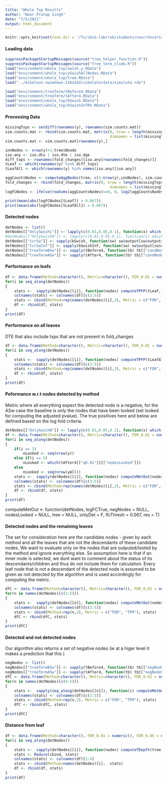 ```yaml
---
title: "Whole Txp Results"
author: "Noor Pratap Singh"
date: "7/5/2021"
output: html_document
---
```



```r
knitr::opts_knit$set(root.dir = '/fs/cbcb-lab/rob/students/noor/Uncertainity/treeTerminusScripts')
```

#### Loading data
```r
suppressPackageStartupMessages(source("tree_helper_function.R"))
suppressPackageStartupMessages(source("tree_term_climb.R"))
load("environment/whole_txp/swish_y.RData")
load("environment/whole_txp/ySwishAllNodes.RData")
load("environment/whole_txp/tree.RData")
load("../mikelove-swimdown-216a1dd/simulate/data/simulate.rda")

load("environment/treeTerm/tBefore4.RData")
load("environment/treeTerm/tAfter4.RData")
load("environment/whole_txp/bSwish.RData")
load("environment/whole_txp/bSwishInfRV.RData")
```

#### Processing Data
```r
missingTxps <- setdiff(rownames(y), rownames(sim.counts.mat))
sim.counts.mat <- rbind(sim.counts.mat, matrix(0, nrow = length(missingTxps), ncol = ncol(sim.counts.mat),
                                               dimnames = list(missingTxps, colnames(sim.counts.mat))))
sim.counts.mat <- sim.counts.mat[rownames(y),]

innNodes <- nrow(y)+1:tree$Nnode
iso.any <- iso.dtu | iso.dte | iso.dge
diff_txps <- rownames(fold_changes)[iso.any[rownames(fold_changes)]]
tLeaf <- which(rownames(y) %in% diff_txps)
tLeafAll <- which(rownames(y) %in% names(iso.any)[iso.any])

aggCountsNodes <- computeAggNodes(tree, c(1:nrow(y),innNodes), sim.counts.mat)
fold_changes <- rbind(fold_changes, matrix(0, nrow = length(missingTxps), ncol = ncol(fold_changes),
                                               dimnames = list(missingTxps, colnames(fold_changes))))
logFCNodes <- ifelse(rowSums(aggCountsNodes)==0, 0, log2(aggCountsNodes[,2]/aggCountsNodes[,1]))

print(mean(abs(logFCNodes[tLeaf]) > 0.067))
print(mean(abs(logFCNodes[tLeafAll]) > 0.067))
```

#### Detected nodes
```r
detNodes <- list()
detNodes[["OnlySwishL"]] <- lapply(c(0.01,0.05,0.1), function(x) which(mcols(y)[,"qvalue"] <= x))
#detNodes[["OnlySwishN"]] <- lapply(c(0.01,0.05,0.1), function(x) which(mcols(yAll)[,"qvalue"] <= x))
detNodes[["tcrSw"]] <- sapply(bSwish, function(sw) sw$output[sw$output$signal.node, "node"])
detNodes[["tcrSwInf"]] <- sapply(bSwishInf, function(sw) sw$output[sw$output$signal.node, "node"])
detNodes[["treeTermBSw"]] <- sapply(tBefore4, function(tb) tb[["candNodeO"]])
detNodes[["treeTermASw"]] <- sapply(tAfter4, function(tb) tb[["candNodeO"]])
```

#### Performance on leafs
```r
df <- data.frame(Method=character(), Metric=character(), FDR_0.01 = numeric(), FDR_0.05 = numeric(), FDR_0.10 = numeric())
for(i in seq_along(detNodes))
{
    stats <-  sapply(detNodes[[i]], function(nodes) computeTPFP(tLeaf, nodes, y, NULL, tree, type="leaf"))
    colnames(stats) <- colnames(df)[c(3:5)]
    stats <- cbind(Method=rep(names(detNodes)[i],2), Metric = c("FDR", "TPR"), stats)
    df <- rbind(df, stats)
}
print(df)
```

#### Performance on all leaves
DTE that also include txps that are not present in fold_changes
```r
df <- data.frame(Method=character(), Metric=character(), FDR_0.01 = numeric(), FDR_0.05 = numeric(), FDR_0.10 = numeric())
for(i in seq_along(detNodes))
{
    stats <-  sapply(detNodes[[i]], function(nodes) computeTPFP(tLeafAll, nodes, y, NULL, tree, type="leaf"))
    colnames(stats) <- colnames(df)[c(3:5)]
    stats <- cbind(Method=rep(names(detNodes)[i],2), Metric = c("FDR", "TPR"), stats)
    df <- rbind(df, stats)
}
print(df)
```

#### Peformance w.r.t nodes detected by method
Metric where all everything expect the detected node is a negative, for the ASw case the baseline is only the nodes that have been looked (set looked for computing the adjusted pvalue). The true positives here and below are defined based on the log fold criteria.
```r
detNodes[["OnlySwishN"]] <- lapply(c(0.01,0.05,0.1), function(x) which(mcols(yAll)[,"qvalue"] <= x))
df <- data.frame(Method=character(), Metric=character(), FDR_0.01 = numeric(), FDR_0.05 = numeric(), FDR_0.10 = numeric())
for(i in seq_along(detNodes))
{
    if(i == 1)
        nLooked <- seq(nrow(y))
    else if(i == 5)
        nLooked <- which(tAfter4[["q0.01"]][["nodesLooked"]])
    else
        nLooked <- seq(nrow(yAll))
    stats <-  sapply(detNodes[[i]], function(nodes) computeMetOut(nodes, logFCNodes, tree = tree, nodesLooked = nLooked))
    colnames(stats) <- colnames(df)[c(3:5)]
    stats <- cbind(Method=rep(names(detNodes)[i],2), Metric = c("FDR", "TPR"), stats)
    df <- rbind(df, stats)
}
print(df)
```

computeMetOut <- function(detNodes, logFCTrue, negNodes = NULL, nodesLooked = NULL, tree = NULL, onlyDet = F, lfcThresh = 0.067, res = T)


#### Detected nodes and the remaining leaves
The set for consideration here are the candidate nodes - given by each method and all the leaves that are not the descendants of these candidate nodes. We want to evaluate only on the nodes that are outputed/tested by the method and ignore everything else. So assumption here is that if an inner node is selected, we dont want to comment about the status of its descendants/children and thus do not include them for calculation. Every leaf node that is not a descendant of the detected node is assumed to be given as not detected by the algorithm and is used accordingly for computing the metric.
```r
dfC <- data.frame(Method=character(), Metric=character(), FDR_0.01 = numeric(), FDR_0.05 = numeric(), FDR_0.10 = numeric())
for(n in names(detNodes)[c(2:5)])
{
    stats <-  sapply(detNodes[[n]], function(nodes) computeMetOut(nodes, logFCNodes, tree = tree, onlyDet = T))
    colnames(stats) <- colnames(df)[c(3:5)]
    stats <- cbind(Method=rep(n,2), Metric = c("FDR", "TPR"), stats)
    dfC <- rbind(dfC, stats)
}
print(dfC)
```

#### Detected and not detected nodes
Our algorithm also returns a set of negative nodes (ie at a higer level it makes a prediction that this )
```r
negNodes <- list()
negNodes[["treeTermBSw"]] <- sapply(tBefore4, function(tb) tb[["negNodeO"]])
negNodes[["treeTermASw"]] <- sapply(tAfter4, function(tb) tb[["negNodeO"]])
dfC <- data.frame(Method=character(), Metric=character(), FDR_0.01 = numeric(), FDR_0.05 = numeric(), FDR_0.10 = numeric())
for(n in names(detNodes)[c(4:5)])
{
    stats <-  sapply(seq_along(detNodes[[n]]), function(i) computeMetOut(detNodes[[n]][[i]], logFCNodes, tree = tree, negNodes = negNodes[[n]][[i]]))
    colnames(stats) <- colnames(df)[c(3:5)]
    stats <- cbind(Method=rep(n,2), Metric = c("FDR", "TPR"), stats)
    dfC <- rbind(dfC, stats)
}
print(dfC)
```
<!-- #### Extract TP/FP -->
<!-- ```{r} -->
<!-- metNodes <- list() -->
<!-- for(n in names(detNodes)[c(4,5)]) -->
<!--     metNodes[[n]] <-  lapply(detNodes[[n]], function(nodes) computeMetOut(nodes, NULL, logFCNodes, tree, T, res = F)) -->
<!-- fpsB <- metNodes[[1]][[3]][["fps"]] -->
<!-- fnsB <- metNodes[[1]][[3]][["fns"]] -->

<!-- fpsA <- metNodes[[2]][[3]][["fps"]] -->
<!-- fnsA <- metNodes[[2]][[3]][["fns"]] -->
<!-- ``` -->

<!-- #### False positive/negative for before -->
<!-- ```{r} -->
<!-- print(paste(length(fpsB), length(fnsB))) ### 354 False positives and 1996 False negatives -->
<!-- plot(logFCNodes[fpsB], mcols(yAll)[fpsB, "log2FC"]) ### xaxis is the truth, yaxis is the simulated -->
<!-- print(sum(fpsB > nrow(y))) ##Inner nodes that are false positives -->
<!-- print(tBefore[[3]][["resDf"]][fpsB[fpsB > nrow(y)], "adj_pvalue"]) ### adjusted pvalue for inner nodes -->

<!-- plot(logFCNodes[fnsB], mcols(yAll)[fnsB, "log2FC"]) ### Plotting false negatives -->
<!-- fd <- fnsB[(sapply(fnsB, function(node) sum(Ancestors(tree, node) %in% detNodes[[4]][[3]]) > 0))] ## 100 False negative whose ancestor is detected -->
<!-- print(length(fd)) -->
<!-- print(sum(tBefore[[3]]$resDf[setdiff(fnsB,fd),"adj_pvalue"] < 0.05)) ##0 -->
<!-- print(min(abs(mcols(yAll)[setdiff(fnsB,fd),"log2FC"]))) -->
<!-- print(max(abs(mcols(yAll)[setdiff(fnsB,fd),"log2FC"]))) -->

<!-- plot(logFCNodes[fd], mcols(yAll)[fd,"log2FC"]) -->
<!-- print(sum(tBefore[[3]]$resDf[fd,"adj_pvalue"] < 0.05)) -->
<!-- fd <- fnsB[fnsB > nrow(y)] ### 4 nodes -->
<!-- print(sum(unlist(Ancestors(tree, fd)) %in% detNodes[[4]][[3]])) -->

<!-- ``` -->
<!-- Cant do much about false positives as all of these arise out because of simulated point estimates being larger than true counts (which are close to 0).  -->
<!-- Around 100 nodes have ancestors that have been detected as significant by method. Looking closely at these 100 while all these have logFCs greater than 1, their IHW adjusted pvalues are not significant. All inner FNs have ancestors that are detected nodes (not descendants, which initial threat was that we are not going higher). All the other FNs have range of logFCs but their adjPValue is not significant -->

<!-- #### False positive/negative for After -->
<!-- ```{r} -->
<!-- print(paste(length(fpsA), length(fnsA))) -->
<!-- plot(logFCNodes[fpsA], mcols(yAll)[fpsA, "log2FC"]) ### xaxis is the truth, yaxis is the simulated -->
<!-- print(sum(fpsA > nrow(y))) ##10 Inner nodes that are false positives -->
<!-- rDf <- tAfter[[3]][["resDf"]]  -->
<!-- print(rDf[match(fpsA[fpsA > nrow(y)], rDf[["inds"]]), "adj_pvalue"]) ### adjusted pvalues for inner node -->

<!-- plot(logFCNodes[fnsA], mcols(yAll)[fnsA, "log2FC"]) ### Plotting false negatives -->
<!-- fd <- fnsA[(sapply(fnsA, function(node) sum(Ancestors(tree, node) %in% detNodes[[5]][[3]]) > 0))] ## 12 False negative whose ancestor is detected -->
<!-- print(length(fd)) -->
<!-- print(sum(tAfter[[3]]$resDf[fd,"adj_pvalue"] < 0.05)) ##0 -->
<!-- plot(logFCNodes[fd], mcols(yAll)[fd,"log2FC"]) -->

<!-- fd <- fnsB[fnsB > nrow(y)] ### 4 nodes -->
<!-- sum(unlist(Ancestors(tree, fd)) %in% detNodes[[4]][[3]]) -->

<!-- print(sum(fnsA > nrow(y))) ## No inner nodes -->
<!-- ``` -->
<!-- Only 10 inner nodes are FPs. Only 12 FNs have an ancestor as a detected node. Do we correct for this in the metric -->

<!-- #### Entire txp -->
<!-- ```{r} -->
<!-- metNodes <- lapply(detNodes[[4]], function(nodes) computeMetOut(nodes, seq(nrow(yAll)), logFCNodes, tree, F, res = F)) -->
<!-- fpsB <- metNodes[[3]][["fps"]] -->
<!-- fnsB <- metNodes[[3]][["fns"]] -->
<!-- print(paste(length(fpsB), length(fnsB))) -->

<!-- tSigns <- rep(1, nrow(yAll)) -->
<!-- tSigns[logFCNodes < 0] <- -1 -->
<!-- tips <- Descendants(tree,(nrow(y)+1):nrow(yAll),"tips") -->
<!-- for(i in seq_along(tips)) -->
<!-- { -->
<!--     ind <- nrow(y)+i -->
<!--     sign <- all(tSigns[tips[[i]]] > 0) | all(tSigns[tips[[i]]] < 0) -->
<!--     tSigns[ind] <- ifelse(sign, tSigns[ind], 0 ) -->
<!-- } -->

<!-- fnsC <- fnsB[fnsB %in% which(tSigns==0)] ## 1876  nodes that have opposite signs of their children -->
<!-- anscN <- Ancestors(tree, fnsB, "all") -->
<!-- fnsA <- fnsB[sapply(anscN, function(nodes) sum(nodes %in% detNodes[[4]][[3]]) > 0)] ## FNs that have ancestors nodes in detected nodes -->
<!-- print(length(fnsA)) ##100 -->
<!-- descN <- Descendants(tree, fnsB, "all") -->
<!-- fnsD <- fnsB[sapply(descN, function(nodes) sum(nodes %in% detNodes[[4]][[3]]) > 0)] ## FNs that have descendant nodes in detected nodes -->
<!-- print(length(fnsD)) ##3160 -->
<!-- print(length(intersect(fnsD, fnsC))) ##1707 -->
<!-- dnInt <- Descendants(tree, setdiff(fnsD, fnsC)) ## Nodes that have descendant as detected and have same sign of children 1453 -->
<!-- print(sum(sapply(dnInt, function(node) sum(tBefore[[3]][["resDf"]][["adj_pvalue"]] < 0.05) > 0))) ## All these nodes have atleast 1 singificant descendant node -->
<!-- ``` -->
<!-- 1876 FNs have children with different signs and ideally should not be considered. Around 3160 nodes have their descendants detected as a detected node out of which 1453 are that have same signs. However all of them have atleast 1 significant node -->


#### Distance from leaf
```r
df <- data.frame(Method=character(), FDR_0.01 = numeric(), FDR_0.05 = numeric(), FDR_0.10 = numeric())
for(i in seq_along(detNodes))
{
    stats <-  sapply(detNodes[[i]], function(nodes) computeTDepth(tree, nodes))
    stats <- Reduce(cbind, stats)
    colnames(stats) <- colnames(df)[2:4]
    stats <- cbind(Method=names(detNodes)[i],  stats)
    df <- rbind(df, stats)
}
print(df)
```